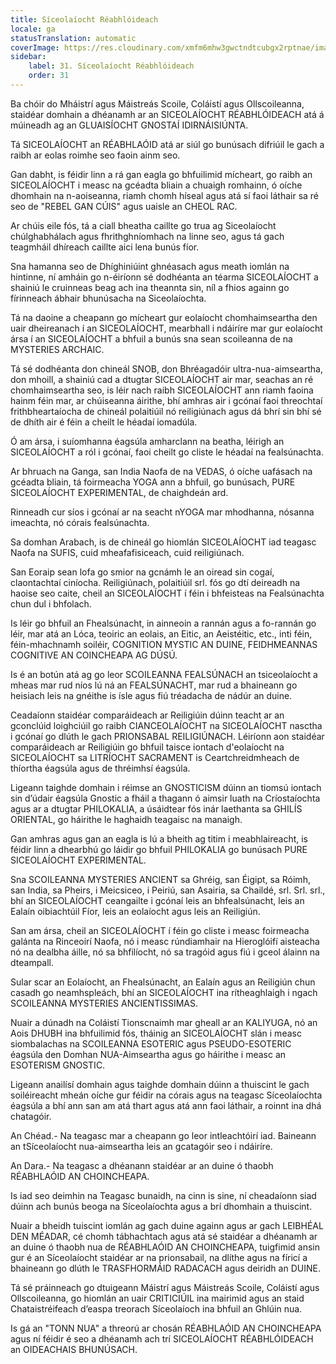 ```yaml
---
title: Síceolaíocht Réabhlóideach
locale: ga
statusTranslation: automatic
coverImage: https://res.cloudinary.com/xmfm6mhw3gwctndtcubgx2rptnae/image/upload/v1740337243/small_cover_educacion_fundamental_a051170f1c.webp
sidebar:
    label: 31. Síceolaíocht Réabhlóideach
    order: 31
---
```

Ba chóir do Mháistrí agus Máistreás Scoile, Coláistí agus Ollscoileanna, staidéar domhain a dhéanamh ar an SICEOLAÍOCHT RÉABHLÓIDEACH atá á múineadh ag an GLUAISÍOCHT GNOSTAÍ IDIRNÁISIÚNTA.

Tá SICEOLAÍOCHT an RÉABHLAÓID atá ar siúl go bunúsach difriúil le gach a raibh ar eolas roimhe seo faoin ainm seo.

Gan dabht, is féidir linn a rá gan eagla go bhfuilimid mícheart, go raibh an SICEOLAÍOCHT i measc na gcéadta bliain a chuaigh romhainn, ó oíche dhomhain na n-aoiseanna, riamh chomh híseal agus atá sí faoi láthair sa ré seo de "REBEL GAN CÚIS" agus uaisle an CHEOL RAC.

Ar chúis eile fós, tá a ciall bheatha caillte go trua ag Siceolaíocht chúlghabhálach agus fhrithghníomhach na linne seo, agus tá gach teagmháil dhíreach caillte aici lena bunús fíor.

Sna hamanna seo de Dhíghiniúint ghnéasach agus meath iomlán na hintinne, ní amháin go n-éiríonn sé dodhéanta an téarma SICEOLAÍOCHT a shainiú le cruinneas beag ach ina theannta sin, níl a fhios againn go fírinneach ábhair bhunúsacha na Siceolaíochta.

Tá na daoine a cheapann go mícheart gur eolaíocht chomhaimseartha den uair dheireanach í an SICEOLAÍOCHT, mearbhall i ndáiríre mar gur eolaíocht ársa í an SICEOLAÍOCHT a bhfuil a bunús sna sean scoileanna de na MYSTERIES ARCHAIC.

Tá sé dodhéanta don chineál SNOB, don Bhréagadóir ultra-nua-aimseartha, don mhoill, a shainiú cad a dtugtar SICEOLAÍOCHT air mar, seachas an ré chomhaimseartha seo, is léir nach raibh SICEOLAÍOCHT ann riamh faoina hainm féin mar, ar chúiseanna áirithe, bhí amhras air i gcónaí faoi threochtaí frithbheartaíocha de chineál polaitiúil nó reiligiúnach agus dá bhrí sin bhí sé de dhíth air é féin a cheilt le héadaí iomadúla.

Ó am ársa, i suíomhanna éagsúla amharclann na beatha, léirigh an SICEOLAÍOCHT a ról i gcónaí, faoi cheilt go cliste le héadaí na fealsúnachta.

Ar bhruach na Ganga, san India Naofa de na VEDAS, ó oíche uafásach na gcéadta bliain, tá foirmeacha YOGA ann a bhfuil, go bunúsach, PURE SICEOLAÍOCHT EXPERIMENTAL, de chaighdeán ard.

Rinneadh cur síos i gcónaí ar na seacht nYOGA mar mhodhanna, nósanna imeachta, nó córais fealsúnachta.

Sa domhan Arabach, is de chineál go hiomlán SICEOLAÍOCHT iad teagasc Naofa na SUFIS, cuid mheafafisiceach, cuid reiligiúnach.

San Eoraip sean lofa go smior na gcnámh le an oiread sin cogaí, claontachtaí ciníocha. Reiligiúnach, polaitiúil srl. fós go dtí deireadh na haoise seo caite, cheil an SICEOLAÍOCHT í féin i bhfeisteas na Fealsúnachta chun dul i bhfolach.

Is léir go bhfuil an Fhealsúnacht, in ainneoin a rannán agus a fo-rannán go léir, mar atá an Lóca, teoiric an eolais, an Eitic, an Aeistéitic, etc., inti féin, féin-mhachnamh soiléir, COGNITION MYSTIC AN DUINE, FEIDHMEANNAS COGNITIVE AN COINCHEAPA AG DÚSÚ.

Is é an botún atá ag go leor SCOILEANNA FEALSÚNACH an tsiceolaíocht a mheas mar rud níos lú ná an FEALSÚNACHT, mar rud a bhaineann go heisiach leis na gnéithe is ísle agus fiú tréadacha de nádúr an duine.

Ceadaíonn staidéar comparáideach ar Reiligiúin dúinn teacht ar an gconclúid loighciúil go raibh CIANCEOLAÍOCHT na SICEOLAÍOCHT nasctha i gcónaí go dlúth le gach PRIONSABAL REILIGIÚNACH. Léiríonn aon staidéar comparáideach ar Reiligiúin go bhfuil taisce iontach d'eolaíocht na SICEOLAÍOCHT sa LITRÍOCHT SACRAMENT is Ceartchreidmheach de thíortha éagsúla agus de thréimhsí éagsúla.

Ligeann taighde domhain i réimse an GNOSTICISM dúinn an tiomsú iontach sin d’údair éagsúla Gnostic a fháil a thagann ó aimsir luath na Críostaíochta agus ar a dtugtar PHILOKALIA, a úsáidtear fós inár laethanta sa GHILÍS ORIENTAL, go háirithe le haghaidh teagaisc na manaigh.

Gan amhras agus gan an eagla is lú a bheith ag titim i meabhlaireacht, is féidir linn a dhearbhú go láidir go bhfuil PHILOKALIA go bunúsach PURE SICEOLAÍOCHT EXPERIMENTAL.

Sna SCOILEANNA MYSTERIES ANCIENT sa Ghréig, san Éigipt, sa Róimh, san India, sa Pheirs, i Meicsiceo, i Peiriú, san Asairia, sa Chaildé, srl. Srl. srl., bhí an SICEOLAÍOCHT ceangailte i gcónaí leis an bhfealsúnacht, leis an Ealaín oibiachtúil Fíor, leis an eolaíocht agus leis an Reiligiún.

San am ársa, cheil an SICEOLAÍOCHT í féin go cliste i measc foirmeacha galánta na Rinceoirí Naofa, nó i measc rúndiamhair na Hieroglóifí aisteacha nó na dealbha áille, nó sa bhfilíocht, nó sa tragóid agus fiú i gceol álainn na dteampall.

Sular scar an Eolaíocht, an Fhealsúnacht, an Ealaín agus an Reiligiún chun casadh go neamhspleách, bhí an SICEOLAÍOCHT ina rítheaghlaigh i ngach SCOILEANNA MYSTERIES ANCIENTISSIMAS.

Nuair a dúnadh na Coláistí Tionscnaimh mar gheall ar an KALIYUGA, nó an Aois DHUBH ina bhfuilimid fós, tháinig an SICEOLAÍOCHT slán i measc siombalachas na SCOILEANNA ESOTERIC agus PSEUDO-ESOTERIC éagsúla den Domhan NUA-Aimseartha agus go háirithe i measc an ESOTERISM GNOSTIC.

Ligeann anailísí domhain agus taighde domhain dúinn a thuiscint le gach soiléireacht mheán oíche gur féidir na córais agus na teagasc Síceolaíochta éagsúla a bhí ann san am atá thart agus atá ann faoi láthair, a roinnt ina dhá chatagóir.

An Chéad.- Na teagasc mar a cheapann go leor intleachtóirí iad. Baineann an tSíceolaíocht nua-aimseartha leis an gcatagóir seo i ndáiríre.

An Dara.- Na teagasc a dhéanann staidéar ar an duine ó thaobh RÉABHLAÓID AN CHOINCHEAPA.

Is iad seo deimhin na Teagasc bunaidh, na cinn is sine, ní cheadaíonn siad dúinn ach bunús beoga na Síceolaíochta agus a brí dhomhain a thuiscint.

Nuair a bheidh tuiscint iomlán ag gach duine againn agus ar gach LEIBHÉAL DEN MÉADAR, cé chomh tábhachtach agus atá sé staidéar a dhéanamh ar an duine ó thaobh nua de RÉABHLAÓID AN CHOINCHEAPA, tuigfimid ansin gur é an Síceolaíocht staidéar ar na prionsabail, na dlíthe agus na fíricí a bhaineann go dlúth le TRASFHORMÁID RADACACH agus deiridh an DUINE.

Tá sé práinneach go dtuigeann Máistrí agus Máistreás Scoile, Coláistí agus Ollscoileanna, go hiomlán an uair CRITICIÚIL ina mairimid agus an staid Chataistréifeach d’easpa treorach Síceolaíoch ina bhfuil an Ghlúin nua.

Is gá an "TONN NUA" a threorú ar chosán RÉABHLAÓID AN CHOINCHEAPA agus ní féidir é seo a dhéanamh ach trí SICEOLAÍOCHT RÉABHLÓIDEACH an OIDEACHAIS BHUNÚSACH.

